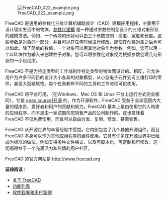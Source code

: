 <languages/>

{{Docnav
|[[Manual:Introduction/zh-cn|手册：介绍]]
|[[Manual:Installing/zh-cn|手册：安装]]
|[[Manual:Introduction/zh-cn|手册：封面]]
|IconL=Crystal Clear manual.png
|IconC=Crystal Clear manual.png
}}

{{Manual:TOC}}

<div lang="en" dir="ltr" class="mw-content-ltr">
[[File:FreeCAD 022 example.png]]
</div>

<div class="mw-translate-fuzzy">
FreeCAD 是通用的参数化三维计算机辅助设计（CAD）建模应用程序，主要用于设计现实生活中的物体。[http://en.wikipedia.org/wiki/Parametric_feature_based_modeler 参数化建模] 是一种通过参数控制您设计的三维对象形状的建模方法。例如，一个砖块的形状可以由三个参数控制：高度、宽度和长度。这些参数是对象的一部分，并且可以在任何时候进行修改，即使在创建对象之后也可以如此。除了简单的数值，一个对象可以用其他对象作为参数。例如，您可以用一个以砖块作为输入来创建柱子对象。您可以将参数化对象视为根据参数创建几何形状的一小段程序。
</div> 

<div class="mw-translate-fuzzy">
FreeCAD 不是为特定类型的工作或制作特定类型的物体而设计的。相反，它允许用户为许多不同目的设计大小各异的对象模型，从小型电子元件到可三维打印的零件，甚至大型建筑物。每个任务都有不同的工具和工作流程可供使用。
</div>

<div class="mw-translate-fuzzy">
FreeCAD 跨平台可用，（在Windows、Mac OS 和 Linux 平台上运行方式完全相同），它是 [http://en.wikipedia.org/wiki/Open-source_software open source|开源] 的。作为开源软件，FreeCAD 受益于全球范围内大量的程序员、爱好者和用户的贡献和努力。FreeCAD 基本上是由使用它的人构建的应用程序，而不是由一家试图向您销售产品的公司制作的。这也意味着 FreeCAD 不仅免费使用，而且可以自由分发、复制、修改，甚至销售。
</div>

<div class="mw-translate-fuzzy">
FreeCAD 从开源世界的丰富经验中受益。它内部包含了几个其他开源组件，而且 FreeCAD 本身可以作为其他应用程序的组件使用。它具有许多在开源世界中已经成为标准的做法，例如支持多种文件格式，以及可脚本化、可定制和可修改。这一切都得益于一个充满活力和热情的用户社区。
</div>

<div class="mw-translate-fuzzy">
FreeCAD 的官方网站是 http://www.freecad.org
</div>

'''延伸阅读：'''

* [[About FreeCAD | 关于 FreeCAD]]
* [[Feature list|功能列表]]
* [http://forum.freecad.org/viewforum.php?f=24 软件截屏和用户案例]


{{Docnav
|[[Manual:Introduction/zh-cn|手册：介绍]]
|[[Manual:Installing/zh-cn|手册：安装]]
|[[Manual:Introduction|手册：封面]]
|IconL=Crystal Clear manual.png
|IconC=Crystal Clear manual.png
}}